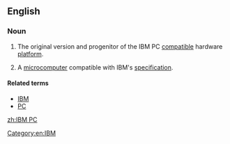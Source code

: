 ==English==
{{wikipedia}}

===Noun===
{{en-noun}}

# The original version and progenitor of the IBM PC [[compatible]] hardware [[platform]].
# {{context|slightly|dated|lang=en}} A [[microcomputer]] compatible with IBM's [[specification]].

====Related terms====
* [[IBM]]
* [[PC]]

[[zh:IBM PC]]
[[Category:en:IBM]]